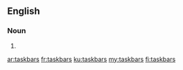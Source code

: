 ==English==

===Noun===
{{head|en|plural}}

# {{plural of|taskbar|lang=en}}

[[ar:taskbars]]
[[fr:taskbars]]
[[ku:taskbars]]
[[my:taskbars]]
[[fi:taskbars]]